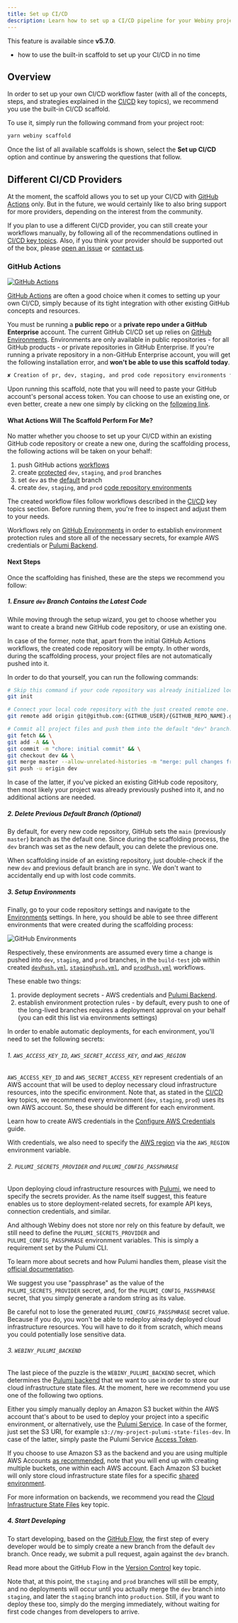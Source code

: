```yaml
---
title: Set up CI/CD
description: Learn how to set up a CI/CD pipeline for your Webiny project.
---
```



<Alert type="info" title="Can I use this?">

This feature is available since **v5.7.0**.

</Alert>

<Alert type="success" title="What you'll learn">

- how to use the built-in scaffold to set up your CI/CD in no time

</Alert>

## Overview

In order to set up your own CI/CD workflow faster (with all of the concepts, steps, and strategies explained in the [CI/CD](../../core-development-concepts/ci-cd/introduction) key topics), we recommend you use the built-in CI/CD scaffold.

To use it, simply run the following command from your project root:

```bash
yarn webiny scaffold
```

Once the list of all available scaffolds is shown, select the **Set up CI/CD** option and continue by answering the questions that follow.

## Different CI/CD Providers

At the moment, the scaffold allows you to set up your CI/CD with [GitHub Actions](https://github.com/features/actions) only. But in the future, we would certainly like to also bring support for more providers, depending on the interest from the community.

<Alert type="success">

If you plan to use a different CI/CD provider, you can still create your workflows manually, by following all of the recommendations outlined in [CI/CD key topics](../../core-development-concepts/ci-cd/introduction). Also, if you think your provider should be supported out of the box, please [open an issue](https://github.com/webiny/webiny-js/issues) or [contact us](https://www.webiny.com/slack).

</Alert>

### GitHub Actions

<a href="https://github.com/features/actions" target="_blank">

![GitHub Actions](./assets/ci-cd/gh_actions_logo.png)

</a>

[GitHub Actions](https://github.com/features/actions) are often a good choice when it comes to setting up your own CI/CD, simply because of its tight integration with other existing GitHub concepts and resources.

<Alert type="info" title="Can I use this?">

You must be running a **public repo** or a **private repo under a GitHub Enterprise** account.
The current GitHub CI/CD set up relies on [GitHub Environments](https://docs.github.com/en/actions/reference/environments). Environments are only available in public repositories - for all GitHub products - or private repositories in GitHub Enterprise.
If you're running a private repository in a non-GitHub Enterprise account, you will get the following installation error, and **won't be able to use this scaffold today**.

```bash
✘ Creation of pr, dev, staging, and prod code repository environments failed with the following message: Not Found
```

</Alert>

<Alert type="warning" title="CAUTION">

Upon running this scaffold, note that you will need to paste your GitHub account's personal access token. You can choose to use an existing one, or even better, create a new one simply by clicking on the [following link](https://github.com/settings/tokens/new?scopes=repo,workflow&description=webiny-cicd-token).

</Alert>

#### What Actions Will The Scaffold Perform For Me?

No matter whether you choose to set up your CI/CD within an existing GitHub code repository or create a new one, during the scaffolding process, the following actions will be taken on your behalf:

1. push GitHub actions [workflows](https://github.com/webiny/webiny-js/tree/next/packages/cli-plugin-scaffold-ci/src/githubActions/files/workflows/.github/workflows)
2. create [protected](https://docs.github.com/en/github/administering-a-repository/defining-the-mergeability-of-pull-requests/about-protected-branches) `dev`, `staging`, and `prod` branches
3. set `dev` as the [default](https://docs.github.com/en/github/administering-a-repository/managing-branches-in-your-repository/changing-the-default-branch) branch
4. create `dev`, `staging`, and `prod` [code repository environments](https://docs.github.com/en/actions/reference/environments)

<Alert type="success">

The created workflow files follow workflows described in the [CI/CD](../../core-development-concepts/ci-cd/introduction) key topics section. Before running them, you're free to inspect and adjust them to your needs.

</Alert>

<Alert type="info">

Workflows rely on [GitHub Environments](https://docs.github.com/en/actions/reference/environments) in order to establish environment protection rules and store all of the necessary secrets, for example AWS credentials or [Pulumi Backend](../../core-development-concepts/ci-cd/cloud-infrastructure-state-files#using-different-backends).

</Alert>

#### Next Steps

Once the scaffolding has finished, these are the steps we recommend you follow:

##### 1. Ensure `dev` Branch Contains the Latest Code

While moving through the setup wizard, you get to choose whether you want to create a brand new GitHub code repository, or use an existing one.

In case of the former, note that, apart from the initial GitHub Actions workflows, the created code repository will be empty. In other words, during the scaffolding process, your project files are not automatically pushed into it.

In order to do that yourself, you can run the following commands:

```bash
# Skip this command if your code repository was already initialized locally.
git init

# Connect your local code repository with the just created remote one.
git remote add origin git@github.com:{GITHUB_USER}/{GITHUB_REPO_NAME}.git

# Commit all project files and push them into the default "dev" branch.
git fetch && \
git add -A && \
git commit -m "chore: initial commit" && \
git checkout dev && \
git merge master --allow-unrelated-histories -m "merge: pull changes from master" && \
git push -u origin dev
```

In case of the latter, if you've picked an existing GitHub code repository, then most likely your project was already previously pushed into it, and no additional actions are needed.

##### 2. Delete Previous Default Branch (Optional)

By default, for every new code repository, GitHub sets the `main` (previously `master`) branch as the default one. Since during the scaffolding process, the `dev` branch was set as the new default, you can delete the previous one.

<Alert type="warning" title="CAUTION">

When scaffolding inside of an existing repository, just double-check if the new `dev` and previous default branch are in sync. We don't want to accidentally end up with lost code commits.

</Alert>

##### 3. Setup Environments

Finally, go to your code repository settings and navigate to the [Environments](https://docs.github.com/en/actions/reference/environments#creating-an-environment) settings. In here, you should be able to see three different environments that were created during the scaffolding process:

![GitHub Environments](./assets/ci-cd/gh_environments.png)

Respectively, these environments are assumed every time a change is pushed into `dev`, `staging`, and `prod` branches, in the `build-test` job within created [`devPush.yml`](https://github.com/webiny/webiny-js/blob/next/packages/cli-plugin-scaffold-ci/src/githubActions/files/workflows/.github/workflows/pushDev.yml#L30), [`stagingPush.yml`](https://github.com/webiny/webiny-js/blob/next/packages/cli-plugin-scaffold-ci/src/githubActions/files/workflows/.github/workflows/pushStaging.yml#L30), and [`prodPush.yml`](https://github.com/webiny/webiny-js/blob/next/packages/cli-plugin-scaffold-ci/src/githubActions/files/workflows/.github/workflows/pushProd.yml#L30) workflows.

These enable two things:

1. provide deployment secrets - AWS credentials and [Pulumi Backend](../../core-development-concepts/ci-cd/cloud-infrastructure-state-files#using-different-backends).
2. establish environment protection rules - by default, every push to one of the long-lived branches requires a deployment approval on your behalf (you can edit this list via environments settings)

In order to enable automatic deployments, for each environment, you'll need to set the following secrets:

###### 1. `AWS_ACCESS_KEY_ID`, `AWS_SECRET_ACCESS_KEY`, and `AWS_REGION`

`AWS_ACCESS_KEY_ID` and `AWS_SECRET_ACCESS_KEY` represent credentials of an AWS account that will be used to deploy necessary cloud infrastructure resources, into the specific environment. Note that, as stated in the [CI/CD](../../core-development-concepts/ci-cd/environments#cloud-aws-accounts) key topics, we recommend every environment (`dev`, `staging`, `prod`) uses its own AWS account. So, these should be different for each environment.

<Alert type="success">

Learn how to create AWS credentials in the [Configure AWS Credentials](../../infrastructure/aws/configure-aws-credentials) guide.

</Alert>

With credentials, we also need to specify the [AWS region](https://aws.amazon.com/about-aws/global-infrastructure/regions_az/) via the `AWS_REGION` environment variable.

###### 2. `PULUMI_SECRETS_PROVIDER` and `PULUMI_CONFIG_PASSPHRASE`

Upon deploying cloud infrastructure resources with [Pulumi](../../infrastructure/pulumi-iac/iac-with-pulumi), we need to specify the secrets provider. As the name itself suggest, this feature enables us to store deployment-related secrets, for example API keys, connection credentials, and similar.

And although Webiny does not store nor rely on this feature by default, we still need to define the `PULUMI_SECRETS_PROVIDER` and `PULUMI_CONFIG_PASSPHRASE` environment variables. This is simply a requirement set by the Pulumi CLI.

<Alert type="success">

To learn more about secrets and how Pulumi handles them, please visit the [official documentation](https://www.pulumi.com/docs/intro/concepts/secrets/).

</Alert>

We suggest you use "passphrase" as the value of the `PULUMI_SECRETS_PROVIDER` secret, and, for the `PULUMI_CONFIG_PASSPHRASE` secret, that you simply generate a random string as its value.

<Alert type="danger">

Be careful not to lose the generated `PULUMI_CONFIG_PASSPHRASE` secret value. Because if you do, you won't be able to redeploy already deployed cloud infrastructure resources. You will have to do it from scratch, which means you could potentially lose sensitive data.

</Alert>

###### 3. `WEBINY_PULUMI_BACKEND`

The last piece of the puzzle is the `WEBINY_PULUMI_BACKEND` secret, which determines the [Pulumi backend](../../core-development-concepts/ci-cd/cloud-infrastructure-state-files#using-different-backends) that we want to use in order to store our cloud infrastructure state files. At the moment, here we recommend you use one of the following two options.

Either you simply manually deploy an Amazon S3 bucket within the AWS account that's about to be used to deploy your project into a specific environment, or alternatively, use the [Pulumi Service](../../core-development-concepts/ci-cd/cloud-infrastructure-state-files#pulumi-service). In case of the former, just set the S3 URI, for example `s3://my-project-pulumi-state-files-dev`. In case of the latter, simply paste the Pulumi Service [Access Token](https://app.pulumi.com/account/tokens).

<Alert type="success">

If you choose to use Amazon S3 as the backend and you are using multiple AWS Accounts [as recommended](../../core-development-concepts/ci-cd/environments#cloud-aws-accounts), note that you will end up with creating multiple buckets, one within each AWS account. Each Amazon S3 bucket will only store cloud infrastructure state files for a specific [shared environment](../../core-development-concepts/ci-cd/environments#shared-environments).

</Alert>

<Alert type="info">

For more information on backends, we recommend you read the [Cloud Infrastructure State Files](../../core-development-concepts/ci-cd/cloud-infrastructure-state-files#using-different-backends) key topic.

</Alert>

##### 4. Start Developing

To start developing, based on the [GitHub Flow](../../core-development-concepts/ci-cd/version-control#github-flow), the first step of every developer would be to simply create a new branch from the default `dev` branch. Once ready, we submit a pull request, again against the `dev` branch.

<Alert type="success">

Read more about the GitHub Flow in the [Version Control](../../core-development-concepts/ci-cd/version-control#github-flow) key topic.

</Alert>

Note that, at this point, the `staging` and `prod` branches will still be empty, and no deployments will occur until you actually merge the `dev` branch into `staging`, and later the `staging` branch into `production`. Still, if you want to deploy these too, simply do the merging immediately, without waiting for first code changes from developers to arrive.

